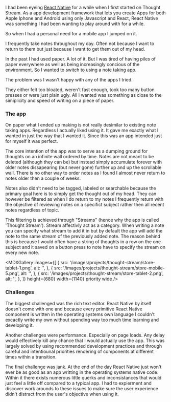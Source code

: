 
<MDXImage
  src="/images/projects/thought-stream/thought-stream_thumbnail_01.jpg"
  width={1140}
  aspectRatio="6/3"
  alt="sdfsf"
/>

I had been eyeing [React Native](https://reactnative.dev/) for a while when I first started on Thought Stream. As a app development framework that lets you create Apps for both Apple Iphone and Android using only Javascript and React, React Native was something I had been wanting to play around with for a while.

So when I had a personal need for a mobile app I jumped on it.

I frequently take notes throughout my day. Often not because I want to return to them but just because I want to get them out of my head.

In the past I had used paper. A lot of it. But I was tired of having piles of paper everywhere as well as being increasingly concious of the environment. So I wanted to switch to using a note taking app.

The problem was I wasn't happy with any of the apps I tried.

They either felt too bloated, weren't fast enough, took too many button presses or were just plain ugly. All I wanted was something as close to the simiplicity and speed of writing on a piece of paper.

### The app

<MDXImage
  src="/images/projects/thought-stream/store-mobile-4.png"
  height={812}
  width={400}
  aspectRatio="5/9"
  alt="sdfsf"
  float="right"
/>

On paper what I ended up making is not really desimilar to existing note taking apps. Regardless I actually liked using it. It gave me exactly what I wanted in just the way that I wanted it. Since this was an app intended just for myself it was perfect.

The core intention of the app was to serve as a dumping ground for thoughts on an infinite wall ordered by time. Notes are not meant to be deleted (although they can be) but instead simply accumulate forever with older notes dissapearing (but never gone) further up and up the scrollable wall. There is no other way to order notes as I found I almost never return to notes older then a couple of weeks.

Notes also didn't need to be tagged, labeled or searchable because the primary goal here is to simply get the thought out of my head. They can however be filtered as when I do return to my notes I frequently return with the objective of reviewing notes on a specifict subject rather then all recent notes regardless of topic.

This filtering is achieved through "Streams" (hence why the app is called 'Thought Stream'). Stream affectivly act as a category. When writing a note you can specify what stream to add it in but by default the app will add the note to the same stream of the previously added note. The reason behind this is because I would often have a string of thoughts in a row on the one subject and it saved on a button press to note have to specify the stream on every new note.

<MDXGallery
  images={[
    {
      src: '/images/projects/thought-stream/store-tablet-1.png',
      alt: '',
    },
    {
      src: '/images/projects/thought-stream/store-mobile-5.png',
      alt: '',
    },
    {
      src: '/images/projects/thought-stream/store-tablet-2.png',
      alt: '',
    },
  ]}
  height={680}
  width={1140}
  priority
  wide
/>

### Challenges

The biggest challenged was the rich text editor. React Native by itself doesn't come with one and because every primitive React Native component is written in the operating systems own language I couldn't excactly write my own without spending way too much time learning and developing it.

Another challenges were performance. Especially on page loads. Any delay would effectively kill any chance that I would actually use the app. This was largely solved by using recommended development practices and through careful and intentiounal priorities rendering of components at different times within a transition.

The final challenge was jank. At the end of the day React Native just won't ever be as good as an app writting in the operating systems native code. Within it there exists numerous little querks and inconsistances that would just feel a little off compared to a typical app. I had to expierment and discover work arounds to these issues to make sure the user experience didn't distract from the user's objective when using it.
